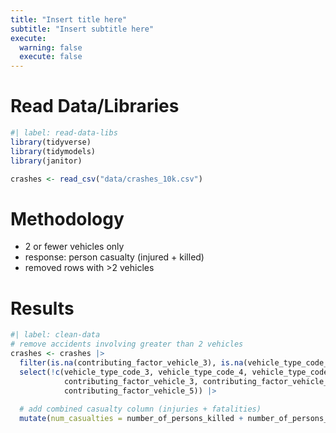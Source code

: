 ```yaml
---
title: "Insert title here"
subtitle: "Insert subtitle here"
execute: 
  warning: false
  execute: false
---
```


# Read Data/Libraries
```r
#| label: read-data-libs
library(tidyverse)
library(tidymodels)
library(janitor)

crashes <- read_csv("data/crashes_10k.csv")
```

# Methodology
- 2 or fewer vehicles only
- response: person casualty (injured + killed)
- removed rows with >2 vehicles

# Results
```r
#| label: clean-data
# remove accidents involving greater than 2 vehicles
crashes <- crashes |>
  filter(is.na(contributing_factor_vehicle_3), is.na(vehicle_type_code_3)) |>
  select(!c(vehicle_type_code_3, vehicle_type_code_4, vehicle_type_code_5,
            contributing_factor_vehicle_3, contributing_factor_vehicle_4,
            contributing_factor_vehicle_5)) |>
  
  # add combined casualty column (injuries + fatalities)
  mutate(num_casualties = number_of_persons_killed + number_of_persons_injured)
```
